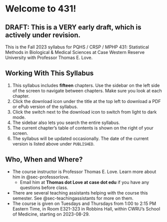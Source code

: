 # Welcome to 431!

## DRAFT: This is a VERY early draft, which is actively under revision. {-}

This is the Fall 2023 syllabus for PQHS / CRSP / MPHP 431: Statistical Methods in Biological & Medical Sciences at Case Western Reserve University with Professor Thomas E. Love.

## Working With This Syllabus

1. This syllabus includes **fifteen** chapters. Use the sidebar on the left side of the screen to navigate between chapters. Make sure you look at each chapter.
2. Click the download icon under the title at the top left to download a PDF or ePub version of the syllabus.
3. Click the switch next to the download icon to switch from light to dark mode.
4. The sidebar also lets you search the entire syllabus.
5. The current chapter's table of contents is shown on the right of your screen.
6. The syllabus will be updated occasionally. The date of the current version is listed above under `PUBLISHED`.

## Who, When and Where?

- The course instructor is Professor Thomas E. Love. Learn more about him in @sec-professorlove. 
  - Email him at **Thomas dot Love at case dot edu** if you have any questions before class.
- There are several teaching assistants helping with the course this semester. See @sec-teachingassistants for more on them.
- The course is given on Tuesdays and Thursdays from 1:00 to 2:15 PM Eastern Time, in Room E321-323 in Robbins Hall, within CWRU's School of Medicine, starting on 2023-08-29.

